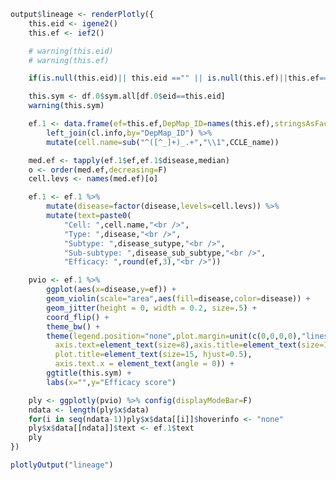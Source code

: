 ```r
output$lineage <- renderPlotly({
	this.eid <- igene2()
	this.ef <- ief2()

	# warning(this.eid)
	# warning(this.ef)

	if(is.null(this.eid)|| this.eid =="" || is.null(this.ef)||this.ef=="")return(NULL)

	this.sym <- df.0$sym.all[df.0$eid==this.eid]
	warning(this.sym)

	ef.1 <- data.frame(ef=this.ef,DepMap_ID=names(this.ef),stringsAsFactors=FALSE) %>%
		left_join(cl.info,by="DepMap_ID") %>%
		mutate(cell.name=sub("^([^_]+)_.+","\\1",CCLE_name))

	med.ef <- tapply(ef.1$ef,ef.1$disease,median)
	o <- order(med.ef,decreasing=F)
	cell.levs <- names(med.ef)[o]

	ef.1 <- ef.1 %>% 
		mutate(disease=factor(disease,levels=cell.levs)) %>%
		mutate(text=paste0(
			"Cell: ",cell.name,"<br />",
			"Type: ",disease,"<br />",
			"Subtype: ",disease_sutype,"<br />",
			"Sub-subtype: ",disease_sub_subtype,"<br />",
			"Efficacy: ",round(ef,3),"<br />"))

	pvio <- ef.1 %>%
		ggplot(aes(x=disease,y=ef)) +
		geom_violin(scale="area",aes(fill=disease,color=disease)) +
		geom_jitter(height = 0, width = 0.2, size=.5) +
		coord_flip() +
		theme_bw() +
		theme(legend.position="none",plot.margin=unit(c(0,0,0,0),"lines"),
		  axis.text=element_text(size=8),axis.title=element_text(size=10),
		  plot.title=element_text(size=15, hjust=0.5),
		  axis.text.x = element_text(angle = 0)) +
		ggtitle(this.sym) + 
		labs(x="",y="Efficacy score")

	ply <- ggplotly(pvio) %>% config(displayModeBar=F)
	ndata <- length(ply$x$data)
	for(i in seq(ndata-1))ply$x$data[[i]]$hoverinfo <- "none"
    ply$x$data[[ndata]]$text <- ef.1$text
	ply
})
```
```r
plotlyOutput("lineage")
```

